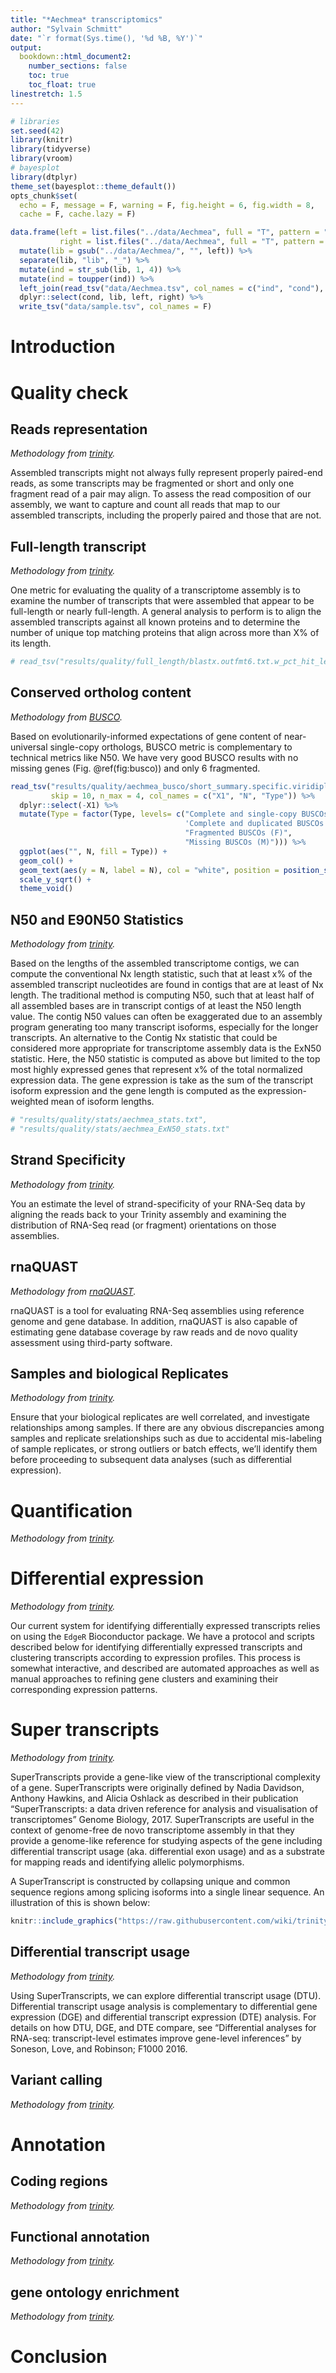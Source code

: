```yaml
---
title: "*Aechmea* transcriptomics"
author: "Sylvain Schmitt"
date: "`r format(Sys.time(), '%d %B, %Y')`"
output: 
  bookdown::html_document2:
    number_sections: false  
    toc: true
    toc_float: true
linestretch: 1.5
---
```


```r
# libraries
set.seed(42)
library(knitr)
library(tidyverse)
library(vroom)
# bayesplot
library(dtplyr)
theme_set(bayesplot::theme_default())
opts_chunk$set(
  echo = F, message = F, warning = F, fig.height = 6, fig.width = 8,
  cache = F, cache.lazy = F)
```

```r
data.frame(left = list.files("../data/Aechmea", full = "T", pattern = "R1"),
           right = list.files("../data/Aechmea", full = "T", pattern = "R2")) %>% 
  mutate(lib = gsub("../data/Aechmea/", "", left)) %>% 
  separate(lib, "lib", "_") %>% 
  mutate(ind = str_sub(lib, 1, 4)) %>% 
  mutate(ind = toupper(ind)) %>% 
  left_join(read_tsv("data/Aechmea.tsv", col_names = c("ind", "cond"), skip = 1)) %>% 
  dplyr::select(cond, lib, left, right) %>% 
  write_tsv("data/sample.tsv", col_names = F)
```

# Introduction

# Quality check

## Reads representation

*Methodology from [trinity](https://github.com/trinityrnaseq/trinityrnaseq/wiki/RNA-Seq-Read-Representation-by-Trinity-Assembly).*

Assembled transcripts might not always fully represent properly paired-end reads, as some transcripts may be fragmented or short and only one fragment read of a pair may align. To assess the read composition of our assembly, we want to capture and count all reads that map to our assembled transcripts, including the properly paired and those that are not.

## Full-length transcript 

*Methodology from [trinity](https://github.com/trinityrnaseq/trinityrnaseq/wiki/Counting-Full-Length-Trinity-Transcripts).*

One metric for evaluating the quality of a transcriptome assembly is to examine the number of transcripts that were assembled that appear to be full-length or nearly full-length. A general analysis to perform is to align the assembled transcripts against all known proteins and to determine the number of unique top matching proteins that align across more than X% of its length.

```r
# read_tsv("results/quality/full_length/blastx.outfmt6.txt.w_pct_hit_length")
```

## Conserved ortholog content

*Methodology from [BUSCO](https://busco.ezlab.org/).*

Based on evolutionarily-informed expectations of gene content of near-universal single-copy orthologs, BUSCO metric is complementary to technical metrics like N50. We have very good BUSCO results with no missing genes (Fig. \@ref(fig:busco)) and only 6 fragmented.

```r
read_tsv("results/quality/aechmea_busco/short_summary.specific.viridiplantae_odb10.aechmea_busco.txt",
         skip = 10, n_max = 4, col_names = c("X1", "N", "Type")) %>% 
  dplyr::select(-X1) %>% 
  mutate(Type = factor(Type, levels= c("Complete and single-copy BUSCOs (S)",
                                       'Complete and duplicated BUSCOs (D)',
                                       "Fragmented BUSCOs (F)",
                                       "Missing BUSCOs (M)"))) %>% 
  ggplot(aes("", N, fill = Type)) +
  geom_col() +
  geom_text(aes(y = N, label = N), col = "white", position = position_stack(vjust = .5)) +
  scale_y_sqrt() +
  theme_void()
```

## N50 and E90N50 Statistics

*Methodology from [trinity](https://github.com/trinityrnaseq/trinityrnaseq/wiki/Transcriptome-Contig-Nx-and-ExN50-stats).*

Based on the lengths of the assembled transcriptome contigs, we can compute the conventional Nx length statistic, such that at least x% of the assembled transcript nucleotides are found in contigs that are at least of Nx length. The traditional method is computing N50, such that at least half of all assembled bases are in transcript contigs of at least the N50 length value. The contig N50 values can often be exaggerated due to an assembly program generating too many transcript isoforms, especially for the longer transcripts. An alternative to the Contig Nx statistic that could be considered more appropriate for transcriptome assembly data is the ExN50 statistic. Here, the N50 statistic is computed as above but limited to the top most highly expressed genes that represent x% of the total normalized expression data. The gene expression is take as the sum of the transcript isoform expression and the gene length is computed as the expression-weighted mean of isoform lengths.

```r
# "results/quality/stats/aechmea_stats.txt",
# "results/quality/stats/aechmea_ExN50_stats.txt"
```

## Strand Specificity

*Methodology from [trinity](https://github.com/trinityrnaseq/trinityrnaseq/wiki/Examine-Strand-Specificity).*

You an estimate the level of strand-specificity of your RNA-Seq data by aligning the reads back to your Trinity assembly and examining the distribution of RNA-Seq read (or fragment) orientations on those assemblies.

## rnaQUAST

*Methodology from [rnaQUAST](https://github.com/ablab/rnaquast).*

rnaQUAST is a tool for evaluating RNA-Seq assemblies using reference genome and gene database. In addition, rnaQUAST is also capable of estimating gene database coverage by raw reads and de novo quality assessment using third-party software.

## Samples and biological Replicates

*Methodology from [trinity](https://github.com/trinityrnaseq/trinityrnaseq/wiki/QC-Samples-and-Biological-Replicates).*

Ensure that your biological replicates are well correlated, and investigate relationships among samples. If there are any obvious discrepancies among samples and replicate srelationships such as due to accidental mis-labeling of sample replicates, or strong outliers or batch effects, we'll identify them before proceeding to subsequent data analyses (such as differential expression).

# Quantification

*Methodology from [trinity](https://github.com/trinityrnaseq/trinityrnaseq/wiki/Trinity-Transcript-Quantification).*

# Differential expression

*Methodology from [trinity](https://github.com/trinityrnaseq/trinityrnaseq/wiki/Trinity-Differential-Expression).*

Our current system for identifying differentially expressed transcripts relies on using the `EdgeR` Bioconductor package. We have a protocol and scripts described below for identifying differentially expressed transcripts and clustering transcripts according to expression profiles. This process is somewhat interactive, and described are automated approaches as well as manual approaches to refining gene clusters and examining their corresponding expression patterns.

# Super transcripts

*Methodology from [trinity](https://github.com/trinityrnaseq/trinityrnaseq/wiki/SuperTranscripts).*

SuperTranscripts provide a gene-like view of the transcriptional complexity of a gene. SuperTranscripts were originally defined by Nadia Davidson, Anthony Hawkins, and Alicia Oshlack as described in their publication "SuperTranscripts: a data driven reference for analysis and visualisation of transcriptomes" Genome Biology, 2017. SuperTranscripts are useful in the context of genome-free de novo transcriptome assembly in that they provide a genome-like reference for studying aspects of the gene including differential transcript usage (aka. differential exon usage) and as a substrate for mapping reads and identifying allelic polymorphisms.

A SuperTranscript is constructed by collapsing unique and common sequence regions among splicing isoforms into a single linear sequence. An illustration of this is shown below:

```r
knitr::include_graphics("https://raw.githubusercontent.com/wiki/trinityrnaseq/trinityrnaseq/images/supertranscript.png")
```

## Differential transcript usage

*Methodology from [trinity](https://github.com/trinityrnaseq/trinityrnaseq/wiki/DiffTranscriptUsage).*

Using SuperTranscripts, we can explore differential transcript usage (DTU). Differential transcript usage analysis is complementary to differential gene expression (DGE) and differential transcript expression (DTE) analysis. For details on how DTU, DGE, and DTE compare, see "Differential analyses for RNA-seq: transcript-level estimates improve gene-level inferences" by Soneson, Love, and Robinson; F1000 2016. 

## Variant calling

*Methodology from [trinity](https://github.com/trinityrnaseq/trinityrnaseq/wiki/Variant-Calling).*

# Annotation

## Coding regions

*Methodology from [trinity](https://github.com/trinityrnaseq/trinityrnaseq/wiki/Coding-Region-Identification-in-Trinity-Assemblies).*

## Functional annotation

*Methodology from [trinity](https://github.com/trinityrnaseq/trinityrnaseq/wiki/Functional-Annotation-of-Transcripts).*

## gene ontology enrichment

*Methodology from [trinity](https://github.com/trinityrnaseq/trinityrnaseq/wiki/Running-GOSeq).*

# Conclusion

